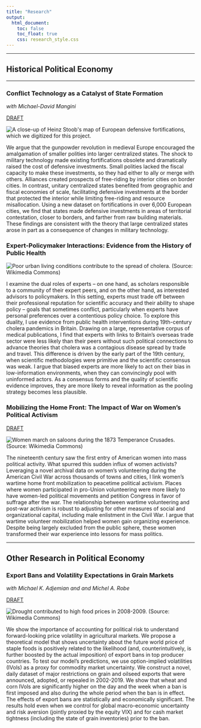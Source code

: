 ```yaml
---
title: "Research"
output:
  html_document:
    toc: false
    toc_float: true
    css: research_style.css
---
```


---

## Historical Political Economy

---

### **Conflict Technology as a Catalyst of State Formation**

*with Michael-David Mangini*

<a href="https://caseypetroff.github.io/papers/walls-draft.pdf" class="button1">DRAFT</a>

<img src="images/stoob_example.png" title="A close-up of Heinz Stoob's map of European defensive fortifications, which we digitized for this project."/>

We argue that the gunpowder revolution in medieval Europe encouraged the amalgamation of smaller polities into larger centralized states. The shock to military technology made existing fortifications obsolete and dramatically raised the cost of defensive investments. Small polities lacked the fiscal capacity to make these investments, so they had either to ally or merge with others. Alliances created prospects of free-riding by interior cities on border cities. In contrast, unitary centralized states benefited from geographic and fiscal economies of scale, facilitating defensive investments at the border that protected the interior while limiting free-riding and resource misallocation. Using a new dataset on fortifications in over 6,000 European cities, we find that states made defensive investments in areas of territorial contestation, closer to borders, and farther from raw building materials. These findings are consistent with the theory that large centralized states arose in part as a consequence of changes in military technology.

### **Expert-Policymaker Interactions: Evidence from the History of Public Health**

<img src="images/cholera.jpg" title="Poor urban living conditions contribute to the spread of cholera. (Source: Wikimedia Commons)"/>

I examine the dual roles of experts – on one hand, as scholars responsible to a community of their expert peers, and on the other hand, as interested advisors to policymakers. In this setting, experts must trade off between their professional reputation for scientific accuracy and their ability to shape policy – goals that sometimes conflict, particularly when experts have personal preferences over a contentious policy choice. To explore this duality, I use evidence from public health interventions during 19th-century cholera pandemics in Britain. Drawing on a large, representative corpus of medical publications, I find that experts with links to Britain’s overseas trade sector were less likely than their peers without such political connections to advance theories that cholera was a contagious disease spread by trade and travel. This difference is driven by the early part of the 19th century, when scientific methodologies were primitive and the scientific consensus was weak. I argue that biased experts are more likely to act on their bias in low-information environments, when they can convincingly pool with uninformed actors. As a consensus forms and the quality of scientific evidence improves, they are more likely to reveal information as the pooling strategy becomes less plausible.

### **Mobilizing the Home Front: The Impact of War on Women's Political Activism**

<a href="https://caseypetroff.github.io/papers/temperance-crusades.pdf" class="button1">DRAFT</a>

<img src="images/temperance_crusade.jpg" title="Women march on saloons during the 1873 Temperance Crusades. (Source: Wikimedia Commons)"/>

The nineteenth century saw the first entry of American women into mass political activity. What spurred this sudden influx of women activists? Leveraging a novel archival data on women's volunteering during the American Civil War across thousands of towns and cities, I link women's wartime home front mobilization to peacetime political activism. Places where women participated in pro-Union volunteering were more likely to have women-led political movements and petition Congress in favor of suffrage after the war. The relationship between wartime volunteering and post-war activism is robust to adjusting for other measures of social and organizational capital, including male enlistment in the Civil War. I argue that wartime volunteer mobilization helped women gain organizing experience. Despite being largely excluded from the public sphere, these women transformed their war experience into lessons for mass politics.

---

## Other Research in Political Economy

### **Export Bans and Volatility Expectations in Grain Markets**

*with Michael K. Adjemian and and Michel A. Robe*

<a href="https://papers.ssrn.com/sol3/papers.cfm?abstract_id=4117628" class="button1">DRAFT</a>

<img src="images/drought.jpg" title="Drought contributed to high food prices in 2008-2009. (Source: Wikimedia Commons)"/>

We show the importance of accounting for political risk to understand forward-looking price volatility in agricultural markets. We propose a theoretical model that shows uncertainty about the future world price of staple foods is positively related to the likelihood (and, counterintuitively, is further boosted by the actual imposition) of export bans in top producer countries. To test our model's predictions, we use option-implied volatilities (IVols) as a proxy for commodity market uncertainty. We construct a novel, daily dataset of major restrictions on grain and oilseed exports that were announced, adopted, or repealed in 2002-2019. We show that wheat and corn IVols are significantly higher on the day and the week when a ban is first imposed and also during the whole period when the ban is in effect. The effects of export bans are statistically and economically significant. The results hold even when we control for global macro-economic uncertainty and risk aversion (jointly proxied by the equity VIX) and for cash market tightness (including the state of grain inventories) prior to the ban.



